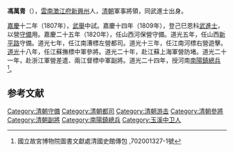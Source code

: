 '''馮萬青'''（{{bd|1789年||？|catIdx=}}），[[雲南|雲南]][[澂江府|澂江府]][[新興州|新興州]]人，[[清朝|清朝]]軍事將領，同武進士出身。

[[嘉慶|嘉慶]]十二年（1807年），[[武舉|武舉]]中試。嘉慶十四年（1809年），登己巳恩科[[武進士|武進士]]，以營[[守備|守備]]用。嘉慶二十五年（1820年），任山西河保營守備。道光五年，任山西[[新平路|新平路]]守備。道光七年，任江南漕標左營都司。道光十三年，任江南河標右營遊擊。[[道光|道光]]十八年，任江蘇撫標中軍參將。道光二十年，赴江蘇上海軍營防堵。道光二十一年，赴浙江軍營差遣、兩江督標中軍副將。道光二十四年，授河南[[南陽鎮|南陽鎮]][[總兵|總兵]]<ref>國立故宮博物院圖書文獻處清國史館傳包 ,702001327-1號</ref>。

==参考文献==
{{reflist}}
{{清朝人物小作品}}
{{嘉慶十四年己巳恩科武殿試金榜}}
{{DEFAULTSORT:Feng馮}}
[[Category:清朝守備|Category:清朝守備]]
[[Category:清朝都司|Category:清朝都司]]
[[Category:清朝游击|Category:清朝游击]]
[[Category:清朝參將|Category:清朝參將]]
[[Category:清朝副將|Category:清朝副將]]
[[Category:南陽鎮總兵|Category:南陽鎮總兵]]
[[Category:玉溪中卫人|Category:玉溪中卫人]]